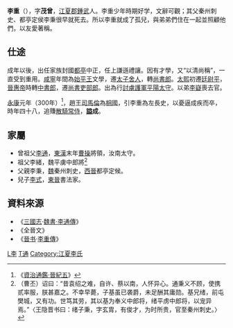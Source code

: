 '''李重'''（{{bd|253年||300年|catIdx=L李}}），字'''茂曾'''，[[江夏郡|江夏郡]][[鍾武|鍾武]]人。李重少年時期好学，文辭可觀；其父秦州刺史、都亭定侯李秉很早就死去。所以李重就成了孤兒，與弟弟們住在一起並照顧他們，以友愛著稱。

==仕途==
成年以後，出任家族封國[[都亭|都亭]]中正，任上謙遜禮讓。因有才學，又“以清尚稱”，一直受到重用。[[咸寧_(西晉)|咸寧]]年間為[[始平王|始平王]]文學，遷[[太子舍人|太子舍人]]，轉[[尚書郎|尚書郎]]。[[太熙|太熙]]初遷[[廷尉|廷尉平]]，[[晉惠帝|晉惠帝]]時轉[[中書郎|中書郎]]，遷[[尚書吏部郎|尚書吏部郎]]。出為行[[護軍|討虜護軍]][[平阳郡|平陽]][[太守|太守]]。以弟[[李嶷_(東晉)|李嶷]]喪去官。

[[永康_(西晋)|永康]]元年（300年）<ref>《[[s:資治通鑑/卷083|資治通鑑·晉紀五]]》</ref>，趙王[[司馬倫|司馬倫]]為[[相國|相國]]，引李重為左長史，以憂逼成疾而卒，時年四十八，追賺[[散騎常侍|散騎常侍]]，'''[[謚|謚]]成'''。

==家屬==
*曾祖父[[李通_(東漢)|李通]]，[[東漢|東漢]]末年[[曹操|曹操]]將領，汝南太守。
*祖父李緒，魏平虜中郎將<ref>（曹丕）诏曰：“昔袁绍之难，自许、蔡以南，人怀异心。通秉义不顾，使携贰率服，朕甚嘉之。不幸早薨，子基虽已袭爵，未足酬其庸勋。基兄绪，前屯樊城，又有功。世笃其劳，其以基为奉义中郎将，绪平虏中郎将，以宠异焉。”〈王隐晋书曰：绪子秉，字玄胄，有俊才，为时所贵，官至秦州刺史。〉</ref>
*父親李秉，[[魏|魏]]秦州刺史，[[西晉|西晉]]都亭定候。
*兒子[[李式_(東晉)|李式]]，[[東晉|東晉]]書法家。

==資料來源==
*《[[三國志|三國志]]·[[s:三國志/卷18|魏書·李通傳]]》
*《全晉文》
*《[[晉书|晉书]]·[[s:晉書/卷046#李重|李重傳]]》
<references />

[[Category:晉朝政治人物|L李]]
[[Category:李姓|T通]]
[[Category:江夏李氏|Category:江夏李氏]]
